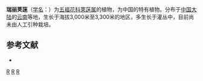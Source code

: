 {{Speciesbox
| taxon = Viburnum shweliense
| binomial_authority = W. W. Smith
}}

'''瑞丽荚蒾'''（[[学名|学名]]：{{lang|la|''Viburnum shweliense''}}）为[[五福花科|五福花科]][[荚蒾属|荚蒾属]]的植物，为中国的特有植物。分布于[[中国大陆|中国大陆]]的[[云南|云南]]等地，生长于海拔3,000米至3,300米的地区，多生长于灌丛中，目前尚未由人工引种栽培。

== 参考文献 ==
<div class="references-small">
* {{cite web| url =http://www.bioinfo.cn/db05/KmzwSpecies.php?action=view&id=23717| title =瑞丽荚蒾| work =《中国高等植物数据库全库》| publisher =中国科学院微生物研究所| author =昆明植物研究所| accessdate =2009-02-25| deadurl =yes| archiveurl =https://web.archive.org/web/20160305060945/http://www.bioinfo.cn/db05/KmzwSpecies.php?action=view&id=23717| archivedate =2016-03-05}}
</div>
{{Taxonbar|from=Q15232307}}

[[Category:荚蒾属|R]]
[[Category:中國特有植物|R]]
[[Category:云南植物|R]]